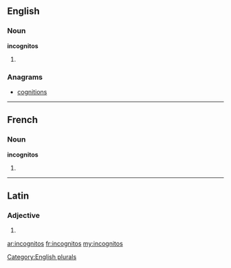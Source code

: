 ==English==

===Noun===
'''incognitos'''

# {{plural of|incognito}}

===Anagrams===
* [[cognitions#English|cognitions]]

[[Category:English plurals]]

----

==French==

===Noun===
'''incognitos''' {{m}}

# {{plural of|incognito|lang=fr}}

----

==Latin==

===Adjective===
{{la-adj-form|incognitōs}}

# {{inflection of|incognitus|incognitus|acc|m|p|lang=la}}

[[ar:incognitos]]
[[fr:incognitos]]
[[my:incognitos]]